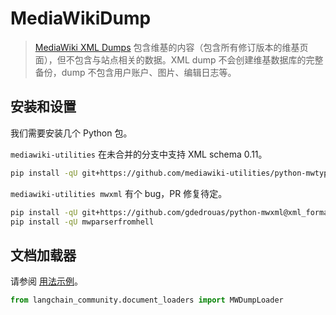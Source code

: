 # MediaWikiDump

>[MediaWiki XML Dumps](https://www.mediawiki.org/wiki/Manual:Importing_XML_dumps) 包含维基的内容（包含所有修订版本的维基页面），但不包含与站点相关的数据。XML dump 不会创建维基数据库的完整备份，dump 不包含用户账户、图片、编辑日志等。


## 安装和设置

我们需要安装几个 Python 包。

`mediawiki-utilities` 在未合并的分支中支持 XML schema 0.11。
```bash
pip install -qU git+https://github.com/mediawiki-utilities/python-mwtypes@updates_schema_0.11
```

`mediawiki-utilities mwxml` 有个 bug，PR 修复待定。

```bash
pip install -qU git+https://github.com/gdedrouas/python-mwxml@xml_format_0.11
pip install -qU mwparserfromhell
```

## 文档加载器

请参阅 [用法示例](/docs/integrations/document_loaders/mediawikidump)。


```python
from langchain_community.document_loaders import MWDumpLoader
```